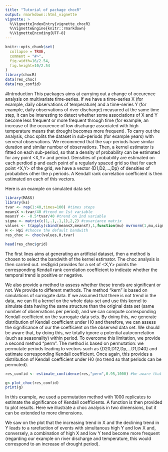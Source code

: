 ```yaml
---
title: "Tutorial of package chocR"
output: rmarkdown::html_vignette
vignette: >
  %\VignetteIndexEntry{vignette_chocR}
  %\VignetteEngine{knitr::rmarkdown}
  %\VignetteEncoding{UTF-8}
---
```


```r
knitr::opts_chunk$set(
  collapse = TRUE,
  comment = "#>",
  fig.width=16/2.54,
  fig.height=10/2.54
)
library(chocR)
data(res_choc)
data(res_confid)
```

#Introduction
This packages aims at carrying out a change of occurence analysis on multivariate time-series. If we have a time-series X (for example, daily observations of temperature) and a time-series Y (for example, daily observations of river discharge) measured at the same time step, it can be interesting to detect whether some associations of X and Y become less frequent or more frequent through time (for example, an increase of the occurence of low discharge associated with high temperature means that drought becomes more frequent). To carry out the analysis, choc splits the dataset in sub-periods (for example years) with serveral observations. We recommend that the sup-periods have similar duration and similar number of observations. Then, a kernel estimator is fitted on each sub-period, so that a density of probability can be estimated for any point <X,Y> and period. Densities of probability are estimated on each perdiod p and each point of a regularly spaced grid so that for each point <X,Y> of the grid, we have a vector {D1,D2,...,Dp} of densities of probabilies other the p periods. A Kendall rank correlation coefficient is then estimated on each of this vectors.

Here is an example on simulated data set:

```r
library(MASS)
library(ks)
tvar <- rep(1:40,times=100) #times steps
meansX <-tvar/40 #trend on 1st variable
meansY <- -0.5*tvar/40 #trend on 2nd variable
sigma <- matrix(c(1,.1,.1,1),2,2) #covariance matrix
values <- t(apply(cbind(meansX,meansY),1,function(mu) mvrnorm(1,mu,sigma))) #generate the values
H <- Hpi #choose the default bandwith
res_choc <- choc(values,H,tvar)
```
```r
head(res_choc$grid)
```

The first lines aims at generating an artificial dataset, then a method is chosen to select the bandwith of the kernel estimator. The choc analysis is then carried out. res$grid provides for a set of <X,Y> points the corresponding Kendall rank correlation coefficient to indicate whether the temporal trend is positive or negative.

We also provide a method to assess whether these trends are significant or not. We provide to different methods. The method "kern" is based on simulations of surrogate data. If we assumed that there is not trend in the data, we can fit a kernel on the whole data-set and use this kernel to simulate data having the same structure than the original data set (same number of observations per period), and we can compute corresponding Kendall coefficient on the surrogate data sets. By doing this, we generate distribution of Kendall coefficient under H0 and therefore, we can assess the significance of our the coefficient on the observed data set. We should be aware that, by doing this, we totally ignore a potential autocorrelation (such as seasonality) within period.
To overcome this limitation, we provide a second method "perm". The method is based on permutation: we permutate periods leading to vectors such as {D20,D12,Dp,...D1,D40} and estimate corresponding Kendall coefficient. Once again, this provides a distribution of Kendall coefficient under H0 (no trend so that periods can be permuted).


```r
res_confid <- estimate_confidence(res,"perm",0.95,1000) #be aware that this make take several hours
```
```r
g<-plot_choc(res_confid)
print(g)
```

In this example, we used a permutation method with 1000 replicates to estimate the significance of Kendall coefficients. A function is then provided to plot results. Here we illustrate a choc analysis in two dimensions, but it can be extended to more dimensions.

We saw on the plot that the increasing trend in X and the declining trend in Y leads to a rarefaction of events with simultanous high Y and low X and, conversely, a combination of high X and low Y tend become more frequent (regarding our example on river discharge and temperature, this would correspond to an increase of drought period).
